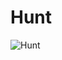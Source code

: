 

# Hunt

<Image
  src="https://cdn.sanity.io/images/1as7cn02/production/9ea35a9edcaf59afc8246eb9561101d0c7e65939-1280x720.png?w=976&h=350&fit=crop&crop=center&auto=format"
  alt="Hunt"
  width={976}
  height={350}
/>

<ProjectDetails
  region="Reach"
  house="House Hunt"
  type="Castle"
  status="Completed"
  warp="/warp hunt"
  projectLead="Cal_v11"
  dateStarted="February 25, 2016"
  dateCompleted="February 25, 2016"
/>
